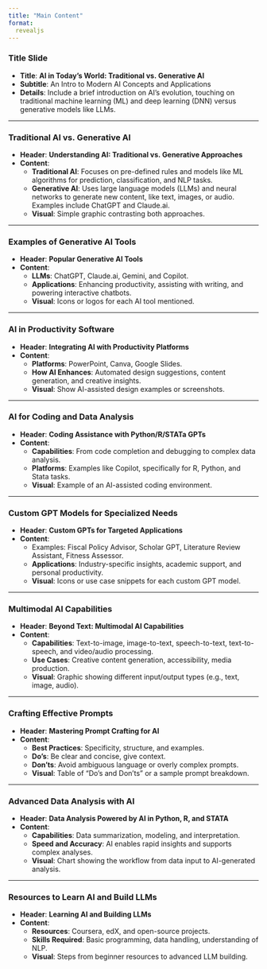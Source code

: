 ---
title: "Main Content"
format:
  revealjs
---

###  **Title Slide**
- **Title**: **AI in Today's World: Traditional vs. Generative AI**
- **Subtitle**: An Intro to Modern AI Concepts and Applications
- **Details**: Include a brief introduction on AI’s evolution, touching on traditional machine learning (ML) and deep learning (DNN) versus generative models like LLMs.

---

###  **Traditional AI vs. Generative AI**
- **Header**: **Understanding AI: Traditional vs. Generative Approaches**
- **Content**:
  - **Traditional AI**: Focuses on pre-defined rules and models like ML algorithms for prediction, classification, and NLP tasks.
  - **Generative AI**: Uses large language models (LLMs) and neural networks to generate new content, like text, images, or audio. Examples include ChatGPT and Claude.ai.
  - **Visual**: Simple graphic contrasting both approaches.

---

###  **Examples of Generative AI Tools**
- **Header**: **Popular Generative AI Tools**
- **Content**:
  - **LLMs**: ChatGPT, Claude.ai, Gemini, and Copilot.
  - **Applications**: Enhancing productivity, assisting with writing, and powering interactive chatbots.
  - **Visual**: Icons or logos for each AI tool mentioned.

---

###  **AI in Productivity Software**
- **Header**: **Integrating AI with Productivity Platforms**
- **Content**:
  - **Platforms**: PowerPoint, Canva, Google Slides.
  - **How AI Enhances**: Automated design suggestions, content generation, and creative insights.
  - **Visual**: Show AI-assisted design examples or screenshots.

---

###  **AI for Coding and Data Analysis**
- **Header**: **Coding Assistance with Python/R/STATa GPTs**
- **Content**:
  - **Capabilities**: From code completion and debugging to complex data analysis.
  - **Platforms**: Examples like Copilot, specifically for R, Python, and Stata tasks.
  - **Visual**: Example of an AI-assisted coding environment.

---

### **Custom GPT Models for Specialized Needs**
- **Header**: **Custom GPTs for Targeted Applications**
- **Content**:
  - Examples: Fiscal Policy Advisor, Scholar GPT, Literature Review Assistant, Fitness Assessor.
  - **Applications**: Industry-specific insights, academic support, and personal productivity.
  - **Visual**: Icons or use case snippets for each custom GPT model.

---

###  **Multimodal AI Capabilities**
- **Header**: **Beyond Text: Multimodal AI Capabilities**
- **Content**:
  - **Capabilities**: Text-to-image, image-to-text, speech-to-text, text-to-speech, and video/audio processing.
  - **Use Cases**: Creative content generation, accessibility, media production.
  - **Visual**: Graphic showing different input/output types (e.g., text, image, audio).

---

###  **Crafting Effective Prompts**
- **Header**: **Mastering Prompt Crafting for AI**
- **Content**:
  - **Best Practices**: Specificity, structure, and examples.
  - **Do's**: Be clear and concise, give context.
  - **Don’ts**: Avoid ambiguous language or overly complex prompts.
  - **Visual**: Table of "Do's and Don'ts" or a sample prompt breakdown.

---

###  **Advanced Data Analysis with AI**
- **Header**: **Data Analysis Powered by AI in Python, R, and STATA**
- **Content**:
  - **Capabilities**: Data summarization, modeling, and interpretation.
  - **Speed and Accuracy**: AI enables rapid insights and supports complex analyses.
  - **Visual**: Chart showing the workflow from data input to AI-generated analysis.

---

###  **Resources to Learn AI and Build LLMs**
- **Header**: **Learning AI and Building LLMs**
- **Content**:
  - **Resources**: Coursera, edX, and open-source projects.
  - **Skills Required**: Basic programming, data handling, understanding of NLP.
  - **Visual**: Steps from beginner resources to advanced LLM building.
